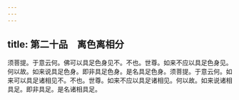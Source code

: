 ```yaml
---
---
---
```

title: 第二十品　离色离相分
---




须菩提。于意云何。佛可以具足色身见不。不也。世尊。如来不应以具足色身见。何以故。如来说具足色身。即非具足色身。是名具足色身。须菩提。于意云何。如来可以具足诸相见不。不也。世尊。如来不应以具足诸相见。何以故。如来说诸相具足。即非具足。是名诸相具足。